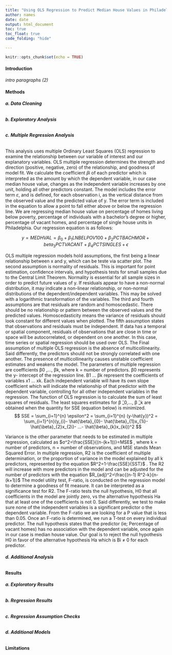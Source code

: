 ---
title: "Using OLS Regression to Predict Median House Values in Philadelphia"
author: names
date: date
output: html_document
toc: true
toc_float: true
code_folding: "hide"

---
  
    
```{r setup, include=FALSE}
knitr::opts_chunk$set(echo = TRUE)
```



#### **Introduction**
  
*intro paragraphs (2)*  

#### **Methods**

###### **a. Data Cleaning**  

###### **b. Exploratory Analysis**  

###### **c. Multiple Regression Analysis** 
This analysis uses multiple Ordinary Least Squares (OLS) regression to examine the relationship between our variable of interest and our explanatory variables. OLS multiple regression determines the strength and direction (positive, negative, zero) of the relationship, and goodness of model fit. We calculate the coefficient 𝛽i of each predictor which is interpreted as the amount by which the dependent variable, in our case median house value, changes as the independent variable increases by one unit, holding all other predictors constant. The model includes the error term 𝜀, and is defined, for each observation i, as the vertical distance from the observed value and the predicted value of y. The error term is included in the equation to allow a point to fall either above or below the regression line. We are regressing median house value on percentage of homes living below poverty, percentage of individuals with a bachelor's degree or higher, percentage of vacant homes, and percentage of single house units in Philadelphia. Our regression equation is as follows:

$$y = MEDHVAL = \beta_{0} + \beta_{1}LNBELPOV100 + \beta_{2}PCTBACHMOR + beta_{3}PCTVACANT + \beta_{4}PCTSINGLES + \epsilon$$

OLS multiple regression models hold assumptions, the first being a linear relationship between x and y, which can be teste via scatter plot. The second assumption is normality of residuals. This is important for point estimation, confidence intervals, and hypothesis tests for small samples due to the Central Limit Theorem. Normality is essential for all sample sizes in order to predict future values of y. If residuals appear to have a non-normal distribution, it may indicate a non-linear relationship, or non-normal distributions of the dependent/independent variables. This may be solved with a logarithmic transformation of the variables. The third and fourth assumptions are that residuals are random and homoscedastic. There should be no relationship or pattern between the observed values and the predicted values. Homoscedasticity means the variance of residuals should look constant for different values when plotted. The fifth assumption states that observations and residuals must be independent. If data has a temporal or spatial component, residuals of observations that are close in time or space will be autocorrelated, or dependent on one another. In this case, time series or spatial regression should be used over OLS. The Final assumption of multiple OLS regression is the absence of multicollinearity. Said differently, the predictors should not be strongly correlated with one another. The presence of multicollinearity causes unstable coefficient estimates and weakens the model. 
The parameters of multiple regression are coefficients β0 ,..., βk, where k = number of predictors. β0 represents the y- intercept of the regression line. Β1 … βk represent the coefficients of variables x1 … xk. Each independent variable will have its own slope coefficient which will indicate the relationship of that predictor with the dependent variable, controlling for all other independent variables in the regression. The function of OLS regression is to calculate the sum of least squares of residuals. The least squares estimates for β ̂_0,…, β ̂_k are obtained when the quantity for SSE (equation below) is minimized. 
$$
SSE = \sum_{i=1}^{n} \epsilon^2 = \sum_{i=1}^{n} (y-\hat{y})^2    
= \sum_{i=1}^{n}(y_{i}- \hat{\beta}_{0}- \hat{\beta}_{1}x_{1i}- \hat{\beta}_{2}x_{2i}- ...- \hat{\beta}_{k}x_{ki})^2
$$

Variance is the other parameter that needs to be estimated in multiple regression, calculated as
 $σ^2=\frac{SSE}{(n-(k+1))}=MSE$
 , where k = number of predictors, n = number of observations, and MSE stands Mean Squared Error. In multiple regression, R2 is the coefficient of multiple determination, or the proportion of variance in the model explained by all k predictors, represented by the equation
 $R^2=1-\frac{SSE}{SST}$ . The R2 will increase with more predictors in the model and can be adjusted for the number of predictors with the equation $R_{adj}^2=\frac{(n-1) R^2-k}{n-(k+1)}$ 
	The model utility test, F-ratio, is conducted on the regression model to determine a goodness of fit measure. It can be interpreted as a significance test for R2. The F-ratio tests the null hypothesis, H0 that all coefficients in the model are jointly zero, vs the alternative hypothesis Ha that at least one of the coefficients is not 0. Said differently, we test to make sure none of the independent variables is a significant predictor o the dependent variable. From the F-ratio we are looking for a P value that is less than 0.05. Once an F-ratio is determined, we run a T-test on every individual predictor. The null hypothesis states that the predictor (ie; Percentage of vacant homes) has no association with the dependent variable, once again in our case is median house value. Our goal is to reject the null hypothesis H0 in favor of the alternative hypothesis Ha which is Βi ≠ 0 for each predictor. 

###### **d. Additional Analysis**  
  
#### **Results**  

###### **a. Exploratory Results**  

###### **b. Regression Results**  

###### **c. Regression Assumption Checks**  

###### **d. Additional Models**  

#### **Limitations**


